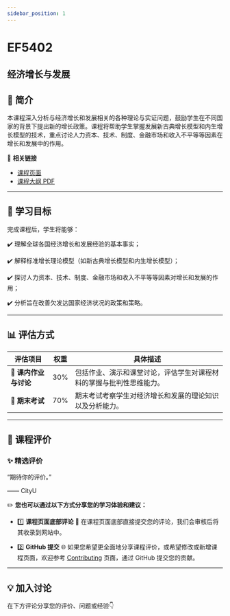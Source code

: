 ```yaml
---
sidebar_position: 1
---
```


# EF5402
## 经济增长与发展

## **📘 简介**
本课程深入分析与经济增长和发展相关的各种理论与实证问题，鼓励学生在不同国家的背景下提出新的增长政策。课程将帮助学生掌握发展新古典增长模型和内生增长模型的技术，重点讨论人力资本、技术、制度、金融市场和收入不平等等因素在增长和发展中的作用。

🔗 **相关链接**
- [课程页面](https://www.cityu.edu.hk/catalogue/pg/202425/course/EF5402.htm)
- [课程大纲 PDF](https://www.cityu.edu.hk/catalogue/pg/202425/course/EF5402.pdf)

---

## **🎯 学习目标**

完成课程后，学生将能够：

✔️ 理解全球各国经济增长和发展经验的基本事实；

✔️ 解释标准增长理论模型（如新古典增长模型和内生增长模型）；

✔️ 探讨人力资本、技术、制度、金融市场和收入不平等等因素对增长和发展的作用；

✔️ 分析旨在改善欠发达国家经济状况的政策和策略。

---

## **📊 评估方式**

| **评估项目**          | **权重** | **具体描述**                                                                                       |
|----------------------|---------|---------------------------------------------------------------------------------------------------|
| **📄 课内作业与讨论** | 30%     | 包括作业、演示和课堂讨论，评估学生对课程材料的掌握与批判性思维能力。                              |
| **📝 期末考试**       | 70%     | 期末考试考察学生对经济增长和发展的理论知识以及分析能力。                                        |

---

## **💬 课程评价**

### ✨ **精选评价**
<div className={commentStyles.commentBox}>
    <p className={commentStyles.commentText}>
        “期待你的评价。”
    </p>
    <p className={commentStyles.commentAuthor}>—— CityU</p>
</div>

✏️ **您也可以通过以下方式分享您的学习体验和建议：**

- 1️⃣ **课程页面底部评论**
💬 在课程页面底部直接提交您的评论，我们会审核后将其收录到网站中。

- 2️⃣ **GitHub 提交**
🌐 如果您希望更全面地分享课程评价，或希望修改或新增课程页面，欢迎参考 [Contributing](https://penjc.github.io/CityU/contributing) 页面，通过 GitHub 提交您的贡献。



---

## **💡 加入讨论**

在下方评论分享您的评价、问题或经验👇
<Utterances />
